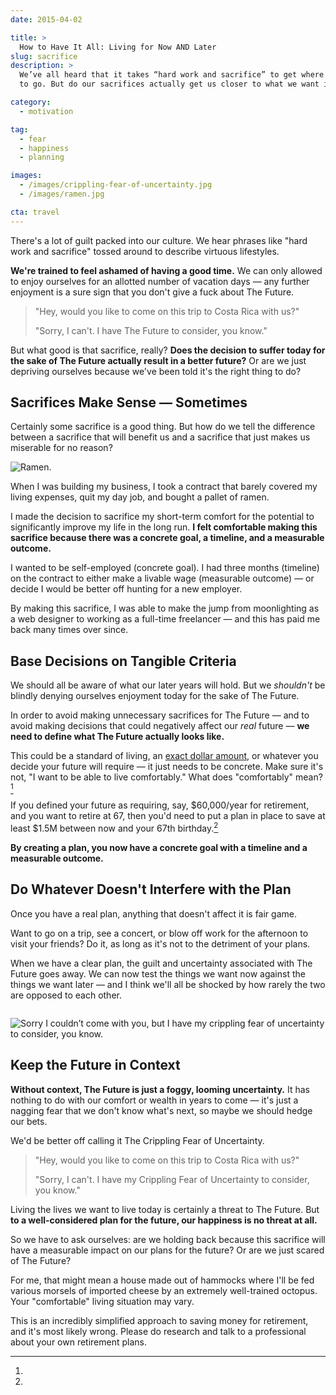 ```yaml
---
date: 2015-04-02

title: >
  How to Have It All: Living for Now AND Later
slug: sacrifice
description: >
  We’ve all heard that it takes “hard work and sacrifice” to get where we want
  to go. But do our sacrifices actually get us closer to what we want in life?

category:
  - motivation

tag:
  - fear
  - happiness
  - planning

images:
  - /images/crippling-fear-of-uncertainty.jpg
  - /images/ramen.jpg

cta: travel
---
```



There's a lot of guilt packed into our culture. We hear phrases like "hard work
and sacrifice" tossed around to describe virtuous lifestyles.

**We're trained to feel ashamed of having a good time.** We can only allowed to
enjoy ourselves for an allotted number of vacation days — any further enjoyment
is a sure sign that you don't give a fuck about The Future.

> "Hey, would you like to come on this trip to Costa Rica with us?"
>
> "Sorry, I can't. I have The Future to consider, you know."

But what good is that sacrifice, really? **Does the decision to suffer today for
the sake of The Future actually result in a better future?** Or are we just
depriving ourselves because we've been told it's the right thing to do?

## Sacrifices Make Sense — Sometimes

Certainly some sacrifice is a good thing. But how do we tell the difference
between a sacrifice that will benefit us and a sacrifice that just makes us
miserable for no reason?

<Image align="right" caption="#thestruggleisreal">

![Ramen.](images/ramen.jpg)

</Image>

When I was building my business, I took a contract that barely covered my living
expenses, quit my day job, and bought a pallet of ramen.

I made the decision to sacrifice my short-term comfort for the potential to
significantly improve my life in the long run. **I felt comfortable making this
sacrifice because there was a concrete goal, a timeline, and a measurable
outcome.**

I wanted to be self-employed (concrete goal). I had three months (timeline) on
the contract to either make a livable wage (measurable outcome) — or decide I
would be better off hunting for a new employer.

By making this sacrifice, I was able to make the jump from moonlighting as a web
designer to working as a full-time freelancer — and this has paid me back many
times over since.

## Base Decisions on Tangible Criteria

We should all be aware of what our later years will hold. But we _shouldn't_ be
blindly denying ourselves enjoyment today for the sake of The Future.

In order to avoid making unnecessary sacrifices for The Future — and to avoid
making decisions that could negatively affect our _real_ future — **we need to
define what The Future actually looks like.**

This could be a standard of living, an [exact dollar amount][1], or whatever you
decide your future will require — it just needs to be concrete. Make sure it's
not, "I want to be able to live comfortably." What does "comfortably"
mean?[^comfort]

If you defined your future as requiring, say,
$60,000/year for retirement, and you want to retire at 67, then you'd need to put a plan in place to save at least $1.5M
between now and your 67th birthday.[^simplified]

**By creating a plan, you now have a concrete goal with a timeline and a
measurable outcome.**

## Do Whatever Doesn't Interfere with the Plan

Once you have a real plan, anything that doesn't affect it is fair game.

Want to go on a trip, see a concert, or blow off work for the afternoon to visit
your friends? Do it, as long as it's not to the detriment of your plans.

When we have a clear plan, the guilt and uncertainty associated with The Future
goes away. We can now test the things we want now against the things we want
later — and I think we'll all be shocked by how rarely the two are opposed to
each other.

<Image caption="This is what we’re saying when we turn down the things we want “for The Future”.">

![Sorry I couldn’t come with you, but I have my crippling fear of uncertainty to consider, you know.](images/crippling-fear-of-uncertainty.jpg)

</Image>

## Keep the Future in Context

**Without context, The Future is just a foggy, looming uncertainty.** It has
nothing to do with our comfort or wealth in years to come — it's just a nagging
fear that we don't know what's next, so maybe we should hedge our bets.

We'd be better off calling it The Crippling Fear of Uncertainty.

> "Hey, would you like to come on this trip to Costa Rica with us?"
>
> "Sorry, I can't. I have my Crippling Fear of Uncertainty to consider, you
> know."

Living the lives we want to live today is certainly a threat to The Future. But
**to a well-considered plan for the future, our happiness is no threat at all.**

So we have to ask ourselves: are we holding back because this sacrifice will
have a measurable impact on our plans for the future? Or are we just scared of
The Future?

[^comfort]:
  For me, that might mean a house made out of hammocks where I'll be fed various
  morsels of imported cheese by an extremely well-trained octopus. Your
  "comfortable" living situation may vary.

[^simplified]:
  This is an incredibly simplified approach to saving money for retirement, and
  it's most likely wrong. Please do research and talk to a professional about
  your own retirement plans.

[1]: http://money.cnn.com/calculator/retirement/retirement-need/
